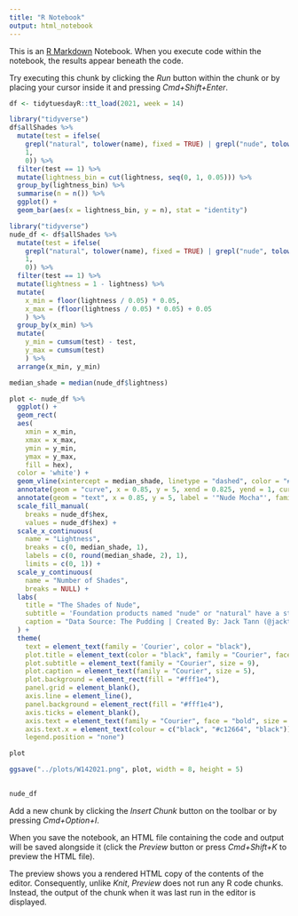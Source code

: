 ```yaml
---
title: "R Notebook"
output: html_notebook
---
```


This is an [R Markdown](http://rmarkdown.rstudio.com) Notebook. When you execute code within the notebook, the results appear beneath the code. 

Try executing this chunk by clicking the *Run* button within the chunk or by placing your cursor inside it and pressing *Cmd+Shift+Enter*. 

```r
df <- tidytuesdayR::tt_load(2021, week = 14)
```

```r
library("tidyverse")
df$allShades %>%
  mutate(test = ifelse(
    grepl("natural", tolower(name), fixed = TRUE) | grepl("nude", tolower(name), fixed = TRUE),
    1,
    0)) %>%
  filter(test == 1) %>%
  mutate(lightness_bin = cut(lightness, seq(0, 1, 0.05))) %>%
  group_by(lightness_bin) %>%
  summarise(n = n()) %>%
  ggplot() +
  geom_bar(aes(x = lightness_bin, y = n), stat = "identity")
```

```r
library("tidyverse")
nude_df <- df$allShades %>%
  mutate(test = ifelse(
    grepl("natural", tolower(name), fixed = TRUE) | grepl("nude", tolower(name), fixed = TRUE),
    1,
    0)) %>%
  filter(test == 1) %>%
  mutate(lightness = 1 - lightness) %>%
  mutate(
    x_min = floor(lightness / 0.05) * 0.05,
    x_max = (floor(lightness / 0.05) * 0.05) + 0.05
    ) %>%
  group_by(x_min) %>%
  mutate(
    y_min = cumsum(test) - test,
    y_max = cumsum(test)
    ) %>%
  arrange(x_min, y_min)

median_shade = median(nude_df$lightness)

plot <- nude_df %>%
  ggplot() +
  geom_rect(
  aes(
    xmin = x_min, 
    xmax = x_max, 
    ymin = y_min, 
    ymax = y_max, 
    fill = hex),
  color = 'white') +
  geom_vline(xintercept = median_shade, linetype = "dashed", color = "#c12664", size = 1) +
  annotate(geom = "curve", x = 0.85, y = 5, xend = 0.825, yend = 1, curvature = .3, arrow = arrow(length = unit(1.5, "mm")), color = "#c12664") +
  annotate(geom = "text", x = 0.85, y = 5, label = '"Nude Mocha"', family = "Courier", color = "#c12664", size = 2.5, hjust = 0, vjust = -1) +
  scale_fill_manual(
    breaks = nude_df$hex,
    values = nude_df$hex) +
  scale_x_continuous(
    name = "Lightness", 
    breaks = c(0, median_shade, 1),
    labels = c(0, round(median_shade, 2), 1),
    limits = c(0, 1)) +
  scale_y_continuous(
    name = "Number of Shades",
    breaks = NULL) +
  labs(
    title = "The Shades of Nude",
    subtitle = 'Foundation products named "nude" or "natural" have a strong skew towards the lighter end \nof the shade spectrum. This trend highlights the historical discrimination towards dark \nskinned consumers in the beauty industry.',
    caption = "Data Source: The Pudding | Created By: Jack Tann (@jacktann3)"
  ) +
  theme(
    text = element_text(family = 'Courier', color = "black"),
    plot.title = element_text(color = "black", family = "Courier", face = "bold", size = 15),
    plot.subtitle = element_text(family = "Courier", size = 9),
    plot.caption = element_text(family = "Courier", size = 5),
    plot.background = element_rect(fill = "#fff1e4"),
    panel.grid = element_blank(),
    axis.line = element_line(),
    panel.background = element_rect(fill = "#fff1e4"),
    axis.ticks = element_blank(),
    axis.text = element_text(family = "Courier", face = "bold", size = 10),
    axis.text.x = element_text(colour = c("black", "#c12664", "black")),
    legend.position = "none")

plot

ggsave("../plots/W142021.png", plot, width = 8, height = 5)
  
```

```r
nude_df
```

Add a new chunk by clicking the *Insert Chunk* button on the toolbar or by pressing *Cmd+Option+I*.

When you save the notebook, an HTML file containing the code and output will be saved alongside it (click the *Preview* button or press *Cmd+Shift+K* to preview the HTML file). 

The preview shows you a rendered HTML copy of the contents of the editor. Consequently, unlike *Knit*, *Preview* does not run any R code chunks. Instead, the output of the chunk when it was last run in the editor is displayed.

